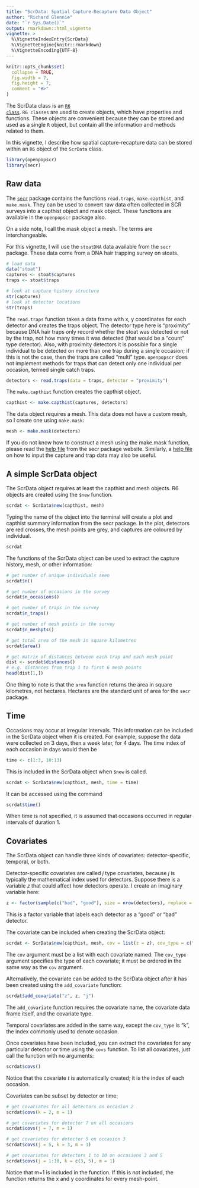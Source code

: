 ```yaml
---
title: "ScrData: Spatial Capture-Recapture Data Object"
author: "Richard Glennie"
date: "`r Sys.Date()`"
output: rmarkdown::html_vignette
vignette: >
  %\VignetteIndexEntry{ScrData}
  %\VignetteEngine{knitr::rmarkdown}
  %\VignetteEncoding{UTF-8}
---
```


```r
knitr::opts_chunk$set(
  collapse = TRUE,
  fig.width = 7, 
  fig.height = 7, 
  comment = "#>"
)
```

The ScrData class is an [<code>R6 class</code>](https://r6.r-lib.org/articles/Introduction.html). <code>R6 classes</code> are used to create objects, which have properties and functions. These objects are convenient because they can be stored and used as a single <code>R</code> object, but contain all the information and methods related to them. 

In this vignette, I describe how spatial capture-recapture data can be stored within an <code>R6</code> object of the <code>ScrData</code> class. 

```r
library(openpopscr)
library(secr)
```

## Raw data 

The [<code>secr</code>](https://cran.r-project.org/package=secr) package contains the functions <code>read.traps</code>, <code>make.capthist</code>, and <code>make.mask</code>. They can be used to convert raw data often collected in SCR surveys into a capthist object and mask object. These functions are available in the <code>openpopscr</code> package also. 

On a side note, I call the mask object a mesh. The terms are interchangeable. 

For this vignette, I will use the <code>stoatDNA</code> data available from the <code>secr</code> package. These data
come from a DNA hair trapping survey on stoats. 

```r
# load data 
data("stoat")
captures <- stoat$captures
traps <- stoat$traps

# look at capture history structure 
str(captures)
# look at detector locations 
str(traps)
```

The <code>read.traps</code> function takes a data frame with x, y coordinates for each detector and creates
 the traps object. The detector type here is "proximity" because DNA hair traps only record whether the stoat 
 was detected or not by the trap, not how many times it was detected (that would be a "count" type detector). Also, with proximity detectors it is possible for a single individual to be
 detected on more than one trap during a single occasion; if this is not the case,
 then the traps are called "multi" type. <code>openpopscr</code> does
not implement methods for traps that can detect only one individual per occasion, termed single catch traps.
 
```r
detectors <- read.traps(data = traps, detector = "proximity")
```

The <code>make.capthist</code> function creates the capthist object. 

```r
capthist <- make.capthist(captures, detectors)
```


The data object requires a mesh. This data does not have a custom mesh, so I create one using <code>make.mask</code>: 
```r
mesh <- make.mask(detectors)
```

If you do not know how to construct a mesh using the make.mask function, please read the [help file](https://www.otago.ac.nz/density/pdfs/secr-habitatmasks.pdf) from the secr package website. Similarly, a [help file](https://www.otago.ac.nz/density/pdfs/secr-datainput.pdf) on how to input the capture and trap data may also be useful. 

## A simple ScrData object 

The ScrData object requires at least the capthist and mesh objects. R6 objects are created using the <code>$new</code> function. 

```r
scrdat <- ScrData$new(capthist, mesh)
```

Typing the name of the object into the terminal will create a plot and capthist summary information from the secr package. In the plot, 
detectors are red crosses, the mesh points are grey, and captures are coloured by individual. 

```r
scrdat
```

The functions of the ScrData object can be used to extract the capture history, mesh, or other information: 
```r
# get number of unique individuals seen 
scrdat$n()

# get number of occasions in the survey 
scrdat$n_occasions()

# get number of traps in the survey 
scrdat$n_traps()

# get number of mesh points in the survey 
scrdat$n_meshpts()

# get total area of the mesh in square kilometres 
scrdat$area()

# get matrix of distances between each trap and each mesh point 
dist <- scrdat$distances()
# e.g. distances from trap 1 to first 6 mesh points 
head(dist[1,])
```

One thing to note is that the <code>area</code> function returns the area in square kilometres, not hectares. Hectares are the standard unit of area for the <code>secr</code> package. 

## Time 

Occasions may occur at irregular intervals. This information can be included in the ScrData object when it is created. For example, suppose the data were collected on $3$ days, then a week later, for $4$ days. The time index of each occasion in days would then be 
```r
time <- c(1:3, 10:13)
```

This is included in the ScrData object when <code>$new</code> is called. 

```r
scrdat <- ScrData$new(capthist, mesh, time = time)
```

It can be accessed using the command 
```r
scrdat$time()
```

When time is not specified, it is assumed that occasions occurred in regular intervals of 
duration $1$. 

## Covariates 

The ScrData object can handle three kinds of covariates: detector-specific, temporal, or both. 

Detector-specific covariates are called $j$ type covariates, because $j$ is typically the mathematical index used for detectors. 
Suppose there is a variable $z$ that could affect how detectors operate. I create an imaginary variable here: 

```r
z <- factor(sample(c("bad", "good"), size = nrow(detectors), replace = TRUE))
```

This is a factor variable that labels each detector as a "good" or "bad" detector. 

The covariate can be included when creating the ScrData object: 

```r
scrdat <- ScrData$new(capthist, mesh, cov = list(z = z), cov_type = c("j"))
```

The <code>cov</code> argument must be a list with each covariate named. The <code>cov_type</code> argument specifies the type of each covariate; it must be ordered in the same way as the <code>cov</code> argument. 

Alternatively, the covariate can be added to the ScrData object after it has been created using the <code>add_covariate</code> function:

```r
scrdat$add_covariate("z", z, "j")
```

The <code>add_covariate</code> function requires the covariate name, the covariate data frame itself, and the covariate type. 

Temporal covariates are added in the same way, except the <code>cov_type</code> is "k", the index commonly used to denote occasion. 

Once covariates have been included, you can extract the covariates for any particular detector or time using the <code>covs</code> function. To list all covariates, just call the function with no arguments: 

```r
scrdat$covs()
```

Notice that the covariate $t$ is automatically created; it is the index of each occasion. 

Covariates can be subset by detector or time: 
```r
# get covariates for all detectors on occasion 2
scrdat$covs(k = 2, m = 1)     

# get covariates for detector 7 on all occasions 
scrdat$covs(j = 7, m = 1)     

# get covariates for detector 5 on occasion 3 
scrdat$covs(j = 5, k = 3, m = 1)     

# get covariates for detectors 1 to 10 on occasions 3 and 5
scrdat$covs(j = 1:10, k = c(3, 5), m = 1)
```

Notice that m=1 is included in the function. If this is not included, the function returns the x and y coordinates for every mesh-point. 